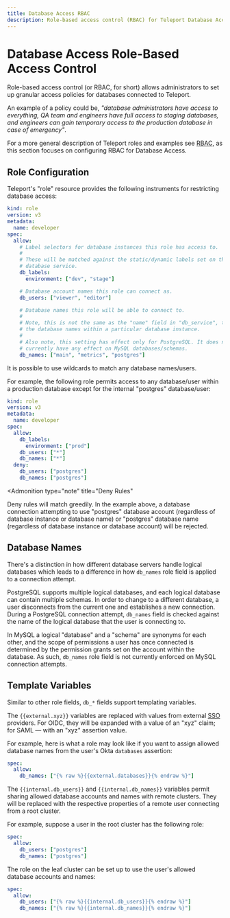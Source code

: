 ```yaml
---
title: Database Access RBAC
description: Role-based access control (RBAC) for Teleport Database Access
---
```


# Database Access Role-Based Access Control

Role-based access control (or RBAC, for short) allows administrators to set up
granular access policies for databases connected to Teleport.

An example of a policy could be, *"database administrators have access to
everything, QA team and engineers have full access to staging databases, and
engineers can gain temporary access to the production database in case of
emergency"*.

For a more general description of Teleport roles and examples see [RBAC](../enterprise/ssh-rbac.mdx), as
this section focuses on configuring RBAC for Database Access.

## Role Configuration

Teleport's "role" resource provides the following instruments for restricting
database access:

```yaml
kind: role
version: v3
metadata:
  name: developer
spec:
  allow:
    # Label selectors for database instances this role has access to.
    #
    # These will be matched against the static/dynamic labels set on the
    # database service.
    db_labels:
      environment: ["dev", "stage"]

    # Database account names this role can connect as.
    db_users: ["viewer", "editor"]

    # Database names this role will be able to connect to.
    #
    # Note, this is not the same as the "name" field in "db_service", this is
    # the database names within a particular database instance.
    #
    # Also note, this setting has effect only for PostgreSQL. It does not
    # currently have any effect on MySQL databases/schemas.
    db_names: ["main", "metrics", "postgres"]
```

It is possible to use wildcards to match any database names/users.

For example, the following role permits access to any database/user within a
production database except for the internal "postgres" database/user:

```yaml
kind: role
version: v3
metadata:
  name: developer
spec:
  allow:
    db_labels:
      environment: ["prod"]
    db_users: ["*"]
    db_names: ["*"]
  deny:
    db_users: ["postgres"]
    db_names: ["postgres"]
```

<Admonition
  type="note"
  title="Deny Rules"
>
  Deny rules will match greedily. In the example above, a database connection
  attempting to use "postgres" database account (regardless of database instance
  or database name) or "postgres" database name (regardless of database instance
  or database account) will be rejected.
</Admonition>

## Database Names

There's a distinction in how different database servers handle logical databases
which leads to a difference in how `db_names` role field is applied to a connection
attempt.

PostgreSQL supports multiple logical databases, and each logical database can
contain multiple schemas. In order to change to a different database, a user
disconnects from the current one and establishes a new connection. During a
PostgreSQL connection attempt, `db_names` field is checked against the name
of the logical database that the user is connecting to.

In MySQL a logical "database" and a "schema" are synonyms for each other, and
the scope of permissions a user has once connected is determined by the permission
grants set on the account within the database. As such, `db_names` role field
is not currently enforced on MySQL connection attempts.

## Template Variables

Similar to other role fields, `db_*` fields support templating variables.

The `{{external.xyz}}` variables are replaced with values from external [SSO](../enterprise/sso/ssh-sso.mdx)
providers. For OIDC, they will be expanded with a value of an "xyz" claim; for
SAML — with an "xyz" assertion value.

For example, here is what a role may look like if you want to assign allowed
database names from the user's Okta `databases` assertion:

```yaml
spec:
  allow:
    db_names: ["{% raw %}{{external.databases}}{% endraw %}"]
```

The `{{internal.db_users}}` and `{{internal.db_names}}` variables permit sharing
allowed database accounts and names with remote clusters. They will be replaced
with the respective properties of a remote user connecting from a root cluster.

For example, suppose a user in the root cluster has the following role:

```yaml
spec:
  allow:
    db_users: ["postgres"]
    db_names: ["postgres"]
```

The role on the leaf cluster can be set up to use the user's allowed database
accounts and names:

```yaml
spec:
  allow:
    db_users: ["{% raw %}{{internal.db_users}}{% endraw %}"]
    db_names: ["{% raw %}{{internal.db_names}}{% endraw %}"]
```
